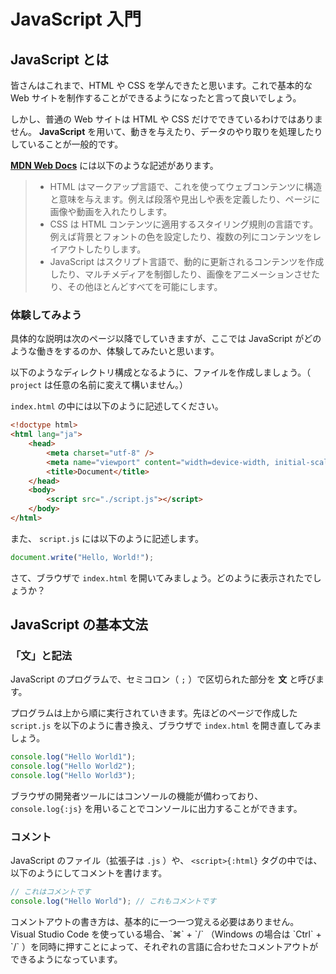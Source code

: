 # JavaScript 入門

## JavaScript とは

皆さんはこれまで、HTML や CSS を学んできたと思います。これで基本的な Web サイトを制作することができるようになったと言って良いでしょう。

しかし、普通の Web サイトは HTML や CSS だけでできているわけではありません。 **JavaScript** を用いて、動きを与えたり、データのやり取りを処理したりしていることが一般的です。

**[MDN Web Docs](https://developer.mozilla.org/ja/docs/Learn/JavaScript/First_steps/What_is_JavaScript)** には以下のような記述があります。

> -   HTML はマークアップ言語で、これを使ってウェブコンテンツに構造と意味を与えます。例えば段落や見出しや表を定義したり、ページに画像や動画を入れたりします。
> -   CSS は HTML コンテンツに適用するスタイリング規則の言語です。例えば背景とフォントの色を設定したり、複数の列にコンテンツをレイアウトしたりします。
> -   JavaScript はスクリプト言語で、動的に更新されるコンテンツを作成したり、マルチメディアを制御したり、画像をアニメーションさせたり、その他ほとんどすべてを可能にします。

### 体験してみよう

具体的な説明は次のページ以降でしていきますが、ここでは JavaScript がどのような働きをするのか、体験してみたいと思います。

以下のようなディレクトリ構成となるように、ファイルを作成しましょう。（ `project` は任意の名前に変えて構いません。）


<FileTree>
    <FileTree.Folder name="project" defaultOpen>
        <FileTree.File name="index.html" />
        <FileTree.File name="script.js" />
    </FileTree.Folder>
</FileTree>

`index.html` の中には以下のように記述してください。

```html
<!doctype html>
<html lang="ja">
    <head>
        <meta charset="utf-8" />
        <meta name="viewport" content="width=device-width, initial-scale=1.0" />
        <title>Document</title>
    </head>
    <body>
        <script src="./script.js"></script>
    </body>
</html>
```

また、 `script.js` には以下のように記述します。

```javascript
document.write("Hello, World!");
```

さて、ブラウザで `index.html` を開いてみましょう。どのように表示されたでしょうか？

## JavaScript の基本文法

### 「文」と記法

JavaScript のプログラムで、セミコロン（ `;` ）で区切られた部分を **文** と呼びます。

プログラムは上から順に実行されていきます。先ほどのページで作成した `script.js` を以下のように書き換え、ブラウザで `index.html` を開き直してみましょう。

```javascript
console.log("Hello World1");
console.log("Hello World2");
console.log("Hello World3");
```

ブラウザの開発者ツールにはコンソールの機能が備わっており、 `console.log{:js}` を用いることでコンソールに出力することができます。

### コメント

JavaScript のファイル（拡張子は `.js` ）や、 `<script>{:html}` タグの中では、以下のようにしてコメントを書けます。

```javascript
// これはコメントです
console.log("Hello World"); // これもコメントです
```


<Callout type="info">
    コメントアウトの書き方は、基本的に一つ一つ覚える必要はありません。 Visual Studio Code
    を使っている場合、`⌘` + `/` （Windows の場合は `Ctrl` + `/`
    ）を同時に押すことによって、それぞれの言語に合わせたコメントアウトができるようになっています。
</Callout>
